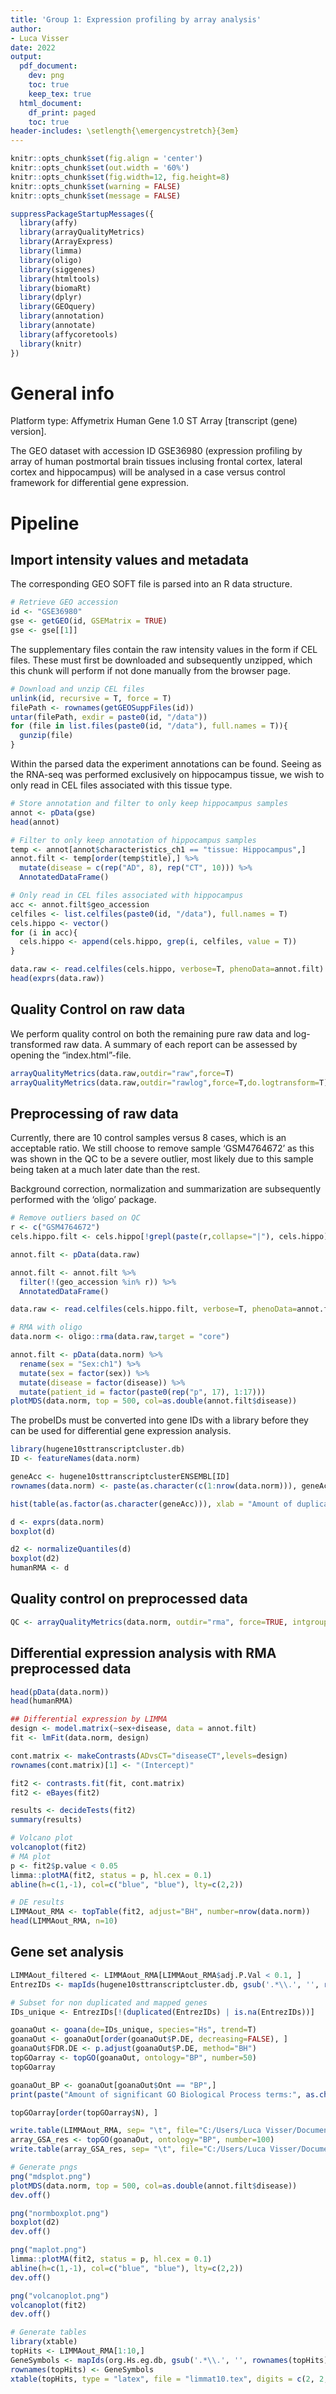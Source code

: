 ---
title: 'Group 1: Expression profiling by array analysis'
author: 
- Luca Visser
date: 2022
output:
  pdf_document:
    dev: png
    toc: true
    keep_tex: true
  html_document:
    df_print: paged
    toc: true
header-includes: \setlength{\emergencystretch}{3em}
---

```{r global_options, include=FALSE, echo=FALSE}
knitr::opts_chunk$set(fig.align = 'center')
knitr::opts_chunk$set(out.width = '60%')
knitr::opts_chunk$set(fig.width=12, fig.height=8)
knitr::opts_chunk$set(warning = FALSE)
knitr::opts_chunk$set(message = FALSE)
```

```{r}
suppressPackageStartupMessages({
  library(affy)
  library(arrayQualityMetrics)
  library(ArrayExpress)
  library(limma)
  library(oligo)
  library(siggenes)
  library(htmltools)
  library(biomaRt)
  library(dplyr)
  library(GEOquery)
  library(annotation)
  library(annotate)
  library(affycoretools)
  library(knitr)
})
```

# General info

Platform type: Affymetrix Human Gene 1.0 ST Array [transcript (gene) version]. 

The GEO dataset with accession ID GSE36980 (expression profiling by array of human postmortal brain tissues inclusing frontal cortex, lateral cortex and hippocampus) will be analysed in a case versus control framework for differential gene expression.

# Pipeline

## Import intensity values and metadata

The corresponding GEO SOFT file is parsed into an R data structure.

```{r}
# Retrieve GEO accession
id <- "GSE36980"
gse <- getGEO(id, GSEMatrix = TRUE)
gse <- gse[[1]]
```
The supplementary files contain the raw intensity values in the form if CEL files. These must first be downloaded and subsequently unzipped, which this chunk will perform if not done manually from the browser page.

```{r eval = FALSE}
# Download and unzip CEL files
unlink(id, recursive = T, force = T)
filePath <- rownames(getGEOSuppFiles(id))
untar(filePath, exdir = paste0(id, "/data"))
for (file in list.files(paste0(id, "/data"), full.names = T)){
  gunzip(file)
}
```
Within the parsed data the experiment annotations can be found. Seeing as the RNA-seq was performed exclusively on hippocampus tissue, we wish to only read in CEL files associated with this tissue type.

```{r}
# Store annotation and filter to only keep hippocampus samples
annot <- pData(gse)
head(annot)

# Filter to only keep annotation of hippocampus samples
temp <- annot[annot$characteristics_ch1 == "tissue: Hippocampus",]
annot.filt <- temp[order(temp$title),] %>%
  mutate(disease = c(rep("AD", 8), rep("CT", 10))) %>%
  AnnotatedDataFrame()
```

```{r message = FALSE, warning = FALSE}
# Only read in CEL files associated with hippocampus
acc <- annot.filt$geo_accession
celfiles <- list.celfiles(paste0(id, "/data"), full.names = T)
cels.hippo <- vector()
for (i in acc){
  cels.hippo <- append(cels.hippo, grep(i, celfiles, value = T))
}

data.raw <- read.celfiles(cels.hippo, verbose=T, phenoData=annot.filt)
head(exprs(data.raw))
```

## Quality Control on raw data
We perform quality control on both the remaining pure raw data and log-transformed raw data. A summary of each report can be assessed by opening the "index.html"-file.

```{r eval = FALSE}
arrayQualityMetrics(data.raw,outdir="raw",force=T)
arrayQualityMetrics(data.raw,outdir="rawlog",force=T,do.logtransform=T)
```

## Preprocessing of raw data

Currently, there are 10 control samples versus 8 cases, which is an acceptable ratio. We still choose to remove sample 'GSM4764672' as this was shown in the QC to be a severe outlier, most likely due to this sample being taken at a much later date than the rest.

Background correction, normalization and summarization are subsequently performed with the 'oligo' package.

```{r}
# Remove outliers based on QC
r <- c("GSM4764672")
cels.hippo.filt <- cels.hippo[!grepl(paste(r,collapse="|"), cels.hippo)]

annot.filt <- pData(data.raw)

annot.filt <- annot.filt %>%
  filter(!(geo_accession %in% r)) %>%
  AnnotatedDataFrame()

data.raw <- read.celfiles(cels.hippo.filt, verbose=T, phenoData=annot.filt)

# RMA with oligo
data.norm <- oligo::rma(data.raw,target = "core")
```
```{r}
annot.filt <- pData(data.norm) %>%
  rename(sex = "Sex:ch1") %>%
  mutate(sex = factor(sex)) %>%
  mutate(disease = factor(disease)) %>%
  mutate(patient_id = factor(paste0(rep("p", 17), 1:17)))
plotMDS(data.norm, top = 500, col=as.double(annot.filt$disease))
```

The probeIDs must be converted into gene IDs with a library before they can be used for differential gene expression analysis.

```{r}
library(hugene10sttranscriptcluster.db)
ID <- featureNames(data.norm)

geneAcc <- hugene10sttranscriptclusterENSEMBL[ID]
rownames(data.norm) <- paste(as.character(c(1:nrow(data.norm))), geneAcc, sep=".")

hist(table(as.factor(as.character(geneAcc))), xlab = "Amount of duplicate genes", main="Histogram of uniqueness of gene symbols in dataset.")
```
```{r}
d <- exprs(data.norm)
boxplot(d)
```
```{r}
d2 <- normalizeQuantiles(d)
boxplot(d2)
humanRMA <- d
```
## Quality control on preprocessed data

```{r eval = FALSE}
QC <- arrayQualityMetrics(data.norm, outdir="rma", force=TRUE, intgroup = c("age:ch1")) #RMA produces log-transformed data
```

## Differential expression analysis with RMA preprocessed data

```{r}
head(pData(data.norm))
head(humanRMA)
```

```{r}
## Differential expression by LIMMA
design <- model.matrix(~sex+disease, data = annot.filt)
fit <- lmFit(data.norm, design)

cont.matrix <- makeContrasts(ADvsCT="diseaseCT",levels=design)
rownames(cont.matrix)[1] <- "(Intercept)"

fit2 <- contrasts.fit(fit, cont.matrix)
fit2 <- eBayes(fit2)

results <- decideTests(fit2)
summary(results)
```
```{r}
# Volcano plot
volcanoplot(fit2)
# MA plot
p <- fit2$p.value < 0.05
limma::plotMA(fit2, status = p, hl.cex = 0.1)
abline(h=c(1,-1), col=c("blue", "blue"), lty=c(2,2))
```

```{r}
# DE results
LIMMAout_RMA <- topTable(fit2, adjust="BH", number=nrow(data.norm))
head(LIMMAout_RMA, n=10)
```

## Gene set analysis

```{r}
LIMMAout_filtered <- LIMMAout_RMA[LIMMAout_RMA$adj.P.Val < 0.1, ]
EntrezIDs <- mapIds(hugene10sttranscriptcluster.db, gsub('.*\\.', '', rownames(LIMMAout_filtered)), 'ENTREZID', 'ENSEMBL')

# Subset for non duplicated and mapped genes
IDs_unique <- EntrezIDs[!(duplicated(EntrezIDs) | is.na(EntrezIDs))]

goanaOut <- goana(de=IDs_unique, species="Hs", trend=T)
goanaOut <- goanaOut[order(goanaOut$P.DE, decreasing=FALSE), ]
goanaOut$FDR.DE <- p.adjust(goanaOut$P.DE, method="BH")
topGOarray <- topGO(goanaOut, ontology="BP", number=50)
topGOarray
```
```{r}
goanaOut_BP <- goanaOut[goanaOut$Ont == "BP",]
print(paste("Amount of significant GO Biological Process terms:", as.character(sum(goanaOut_BP$FDR.DE < 0.05))))
```
```{r}
topGOarray[order(topGOarray$N), ]
```
```{r}
write.table(LIMMAout_RMA, sep= "\t", file="C:/Users/Luca Visser/Documents/1st master/AHTA/Practica/Project/analysis/Comparison/limmaExprsArray_results.txt")
array_GSA_res <- topGO(goanaOut, ontology="BP", number=100)
write.table(array_GSA_res, sep= "\t", file="C:/Users/Luca Visser/Documents/1st master/AHTA/Practica/Project/analysis/Comparison/array_GSA_results.txt")
```

```{r include = FALSE}
# Generate pngs
png("mdsplot.png")
plotMDS(data.norm, top = 500, col=as.double(annot.filt$disease))
dev.off()

png("normboxplot.png")
boxplot(d2)
dev.off()

png("maplot.png")
limma::plotMA(fit2, status = p, hl.cex = 0.1)
abline(h=c(1,-1), col=c("blue", "blue"), lty=c(2,2))
dev.off()

png("volcanoplot.png")
volcanoplot(fit2)
dev.off()

# Generate tables
library(xtable)
topHits <- LIMMAout_RMA[1:10,]
GeneSymbols <- mapIds(org.Hs.eg.db, gsub('.*\\.', '', rownames(topHits)), 'SYMBOL', 'ENSEMBL')
rownames(topHits) <- GeneSymbols
xtable(topHits, type = "latex", file = "limmat10.tex", digits = c(2, 2, 2, 2, -2, -2, 2))
```






